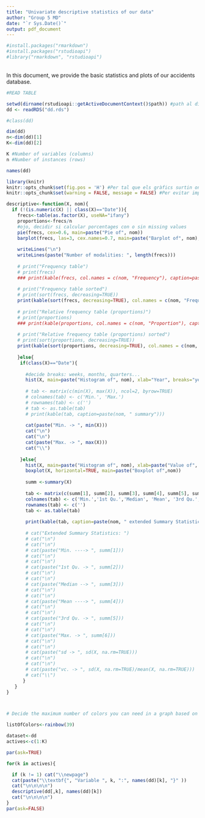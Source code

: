 ```yaml
---
title: "Univariate descriptive statistics of our data"
author: "Group 5 MD"
date: "`r Sys.Date()`"
output: pdf_document
---
```


<!-- Posem echo=FALSE perquè les comandes d'R no s'incloguin en el document final -->

```r
#install.packages("rmarkdown")
#install.packages("rstudioapi")
#library("rmarkdown", "rstudioapi")
```
\
In this document, we provide the basic statistics and plots of our accidents database.

<!-- WARNING: data must have been properly declared before (factors, dates...) -->

```r
#READ TABLE

setwd(dirname(rstudioapi::getActiveDocumentContext()$path)) #path al dicteroy del script
dd <- readRDS("dd.rds")

```
```r
#class(dd)
```

\section{Dimensions of our dataset:}

```r
dim(dd)
n<-dim(dd)[1]
K<-dim(dd)[2]

K #Number of variables (columns)
n #Number of instances (rows)
```

\section{Check of the variables' names:}

```r
names(dd)
```

\newpage
\section{Basic descriptive analysis of our variables:}

```r
library(knitr)
knitr::opts_chunk$set(fig.pos = 'H') #Per tal que els gràfics surtin on toca
knitr::opts_chunk$set(warning = FALSE, message = FALSE) #Per evitar imprimir els warnings

descriptive<-function(X, nom){
  if (!(is.numeric(X) || class(X)=="Date")){
    frecs<-table(as.factor(X), useNA="ifany")
    proportions<-frecs/n
    #ojo, decidir si calcular porcentages con o sin missing values
    pie(frecs, cex=0.6, main=paste("Pie of", nom))
    barplot(frecs, las=3, cex.names=0.7, main=paste("Barplot of", nom), col=listOfColors)
    
    writeLines("\n")
    writeLines(paste("Number of modalities: ", length(frecs)))
    
    # print("Frequency table")
    # print(frecs)
    ### print(kable(frecs, col.names = c(nom, "Frequency"), caption=paste(nom, " frequency table")))
    
    # print("Frequency table sorted")
    # print(sort(frecs, decreasing=TRUE))
    print(kable(sort(frecs, decreasing=TRUE), col.names = c(nom, "Frequency"), caption=paste(nom, " frequency table (sorted)")))
    
    # print("Relative frequency table (proportions)")
    # print(proportions)
    ### print(kable(proportions, col.names = c(nom, "Proportion"), caption=paste(nom, " relative frequency table (proportions)")))
    
    # print("Relative frequency table (proportions) sorted")
    # print(sort(proportions, decreasing=TRUE))
    print(kable(sort(proportions, decreasing=TRUE), col.names = c(nom, "Proportion"), caption=paste(nom, " relative frequency table of proportions (sorted)")))
    
    }else{
     if(class(X)=="Date"){
       
       #decide breaks: weeks, months, quarters...
       hist(X, main=paste("Histogram of", nom), xlab="Year", breaks="years")
       
       # tab <- matrix(c(min(X), max(X)), ncol=2, byrow=TRUE)
       # colnames(tab) <- c('Min.', 'Max.')
       # rownames(tab) <- c('')
       # tab <- as.table(tab)
       # print(kable(tab, caption=paste(nom, " summary")))
       
       cat(paste("Min. -> ", min(X)))
       cat("\n")
       cat("\n")
       cat(paste("Max. -> ", max(X)))
       cat("\\")
       
     }else{
       hist(X, main=paste("Histogram of", nom), xlab=paste("Value of", nom))
       boxplot(X, horizontal=TRUE, main=paste("Boxplot of",nom))
       
       summ <-summary(X)
       
       tab <- matrix(c(summ[1], summ[2], summ[3], summ[4], summ[5], summ[6], sd(X, na.rm=TRUE), sd(X, na.rm=TRUE)/mean(X, na.rm=TRUE)), ncol=8, byrow=TRUE)
       colnames(tab) <- c('Min.','1st Qu.','Median', 'Mean', '3rd Qu.', 'Max.', 'sd', 'vc.')
       rownames(tab) <- c('')
       tab <- as.table(tab)
       
       print(kable(tab, caption=paste(nom, " extended Summary Statistics")))
       
       # cat("Extended Summary Statistics: ")
       # cat("\n")
       # cat("\n")
       # cat(paste("Min. ----> ", summ[1]))
       # cat("\n")
       # cat("\n")
       # cat(paste("1st Qu. -> ", summ[2]))
       # cat("\n")
       # cat("\n")
       # cat(paste("Median --> ", summ[3]))
       # cat("\n")
       # cat("\n")
       # cat(paste("Mean ----> ", summ[4]))
       # cat("\n")
       # cat("\n")
       # cat(paste("3rd Qu. -> ", summ[5]))
       # cat("\n")
       # cat("\n")
       # cat(paste("Max. -> ", summ[6]))
       # cat("\n")
       # cat("\n")
       # cat(paste("sd -> ", sd(X, na.rm=TRUE)))
       # cat("\n")
       # cat("\n")
       # cat(paste("vc. -> ", sd(X, na.rm=TRUE)/mean(X, na.rm=TRUE)))
       # cat("\\")
      }
   }
}



# Decide the maximum number of colors you can need in a graph based on your metadata file

listOfColors<-rainbow(39)

dataset<-dd
actives<-c(1:K)

par(ask=TRUE)

for(k in actives){

  if (k != 1) cat("\\newpage")
  cat(paste("\\textbf{", "Variable ", k, ":", names(dd)[k], "}" ))
  cat("\n\n\n\n")
  descriptive(dd[,k], names(dd)[k])
  cat("\n\n\n\n")
}
par(ask=FALSE)

```
